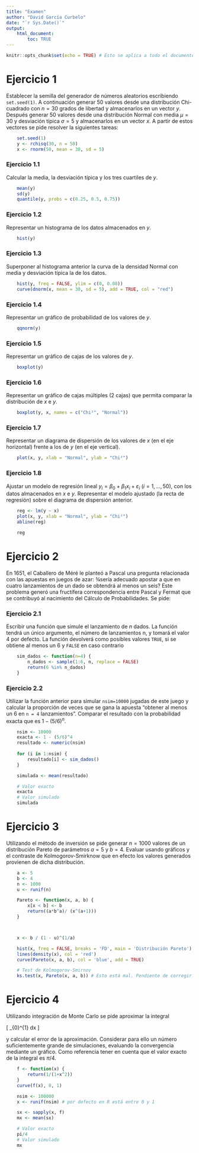 ```yaml
---
title: "Examen"
author: "David García Curbelo"
date: "`r Sys.Date()`"
output: 
    html_document:
        toc: TRUE
---
```



```r
knitr::opts_chunk$set(echo = TRUE) # Esto se aplica a todo el documento
```

# Ejercicio 1

Establecer la semilla del generador de números aleatorios escribiendo `set.seed(1)`. A continuación
generar 50 valores desde una distribución Chi-cuadrado con $n = 30$ grados de libertad y almacenarlos
en un vector $y$. Después generar 50 valores desde una distribución Normal con media $\mu = 30$ y
desviación típica $\sigma = 5$ y almacenarlos en un vector $x$. A partir de estos vectores se pide resolver la
siguientes tareas:

```r
    set.seed(1)
    y <- rchisq(30, n = 50)
    x <- rnorm(50, mean = 30, sd = 5)
```

### Ejercicio 1.1

Calcular la media, la desviación típica y los tres cuartiles de $y$.
```r
    mean(y)
    sd(y)
    quantile(y, probs = c(0.25, 0.5, 0.75))
```


### Ejercicio 1.2

Representar un histograma de los datos almacenados en $y$.
```r
    hist(y)
```


### Ejercicio 1.3

Superponer al histograma anterior la curva de la densidad Normal con media y desviación
típica la de los datos.
```r
    hist(y, freq = FALSE, ylim = c(0, 0.08))
    curve(dnorm(x, mean = 30, sd = 5), add = TRUE, col = "red")
```


### Ejercicio 1.4

Representar un gráfico de probabilidad de los valores de $y$.
```r
    qqnorm(y)
```


### Ejercicio 1.5

Representar un gráfico de cajas de los valores de $y$.
```r
    boxplot(y)
```


### Ejercicio 1.6

Representar un gráfico de cajas múltiples (2 cajas) que permita comparar la distribución de $x$ e $y$.
```r
    boxplot(y, x, names = c("Chi²", "Normal"))
```


### Ejercicio 1.7

Representar un diagrama de dispersión de los valores de $x$ (en el eje horizontal) frente a los de $y$ (en el eje vertical).
```r
    plot(x, y, xlab = "Normal", ylab = "Chi²")
```


### Ejercicio 1.8

Ajustar un modelo de regresión lineal $y_i = \beta_0 + \beta_1 x_i + \varepsilon_i$ ($i = 1, . . . , 50$), con los datos 
almacenados en $x$ e $y$. Representar el modelo ajustado (la recta de regresión) sobre el diagrama de dispersión anterior.
```r
    reg <- lm(y ~ x)
    plot(x, y, xlab = "Normal", ylab = "Chi²")
    abline(reg)

    reg
```



# Ejercicio 2

En 1651, el Caballero de Méré le planteó a Pascal una pregunta relacionada con las apuestas en
juegos de azar: ¾sería adecuado apostar a que en cuatro lanzamientos de un dado se obtendrá al
menos un seis? Este problema generó una fructífera correspondencia entre Pascal y Fermat que se
contribuyó al nacimiento del Cálculo de Probabilidades. Se pide:

### Ejercicio 2.1

Escribir una función que simule el lanzamiento de *n* dados. La función tendrá un único argumento, el número de lanzamientos n, y tomará el valor 4 por defecto. La función devolverá
como posibles valores `TRUE`, si se obtiene al menos un 6 y `FALSE` en caso contrario
```r
    sim_dados <- function(n=4) {
        n_dados <- sample(1:6, n, replace = FALSE)
        return(6 %in% n_dados)
    }
```

### Ejercicio 2.2

Utilizar la función anterior para simular `nsim=10000` jugadas de este juego y calcular la proporción 
de veces que se gana la apuesta "obtener al menos un 6 en `n = 4` lanzamientos". Comparar
el resultado con la probabilidad exacta que es $1 - (5/6)^n$.
```r
    nsim <- 10000
    exacta <- 1 - (5/6)^4
    resultado <- numeric(nsim)
    
    for (i in 1:nsim) {
        resultado[i] <- sim_dados()
    }

    simulada <- mean(resultado)
```

```r
    # Valor exacto
    exacta
    # Valor simulado
    simulada
```



# Ejercicio 3

Utilizando el método de inversión se pide generar $n = 1000$ valores de un distribución Pareto de
parámetros $a = 5$ y $b = 4$. Evaluar usando gráficos y el contraste de Kolmogorov-Smirknow que en
efecto los valores generados provienen de dicha distribución.

```r
    a <- 5
    b <- 4
    n <- 1000
    u <- runif(n)

    Pareto <- function(x, a, b) {
        x[x < b] <- b
        return((a*b^a)/ (x^(a+1)))
    }



    x <- b / (1 - u)^(1/a)

    hist(x, freq = FALSE, breaks = 'FD', main = 'Distribución Pareto')
    lines(density(x), col = 'red')
    curve(Pareto(x, a, b), col = 'blue', add = TRUE)
```

```r
    # Test de Kolmogorov-Smirnov
    ks.test(x, Pareto(x, a, b)) # Esto está mal. Pendiente de corregir. Hay que poner la función de distribución, no la de densidad
```



# Ejercicio 4

Utilizando integración de Monte Carlo se pide aproximar la integral

\[
    \int_{0}^{1} \frac{1}{1+x^2} dx
\]

y calcular el error de la aproximación. Considerar para ello un número suficientemente grande de
simulaciones, evaluando la convergencia mediante un gráfico. Como referencia tener en cuenta que el
valor exacto de la integral es $\pi/4$.

    
```r
    f <- function(x) {
        return(1/(1+x^2))
    }
    curve(f(x), 0, 1)

    nsim <- 100000
    x <- runif(nsim) # por defecto en R está entre 0 y 1

    sx <- sapply(x, f)
    mx <- mean(sx)
```

```r
    # Valor exacto
    pi/4
    # Valor simulado
    mx
```

